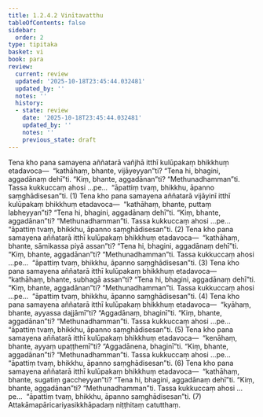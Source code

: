 ```yaml
---
title: 1.2.4.2 Vinītavatthu
tableOfContents: false
sidebar:
  order: 2
type: tipitaka
basket: vi
book: para
review:
  current: review
  updated: '2025-10-18T23:45:44.032481'
  updated_by: ''
  notes: ''
  history:
  - state: review
    date: '2025-10-18T23:45:44.032481'
    updated_by: ''
    notes: ''
    previous_state: draft
---
```



<DynamicBreadcrumb />


<ReviewStatus review={frontmatter.review} showDetails={true} />

<HypothesisAnnotation frontmatter={frontmatter} />

<Division number="295" book="para" e="ch" v="1" p="196">

<Paragraph number="1212" book="para">
Tena kho pana samayena aññatarā vañjhā itthī kulūpakaṃ bhikkhuṃ etadavoca—  “kathāhaṃ, bhante, vijāyeyyan”ti? “Tena hi, bhagini, aggadānaṃ dehī”ti. “Kiṃ, bhante, aggadānan”ti? “Methunadhamman”ti. Tassa kukkuccaṃ ahosi …pe…  “āpattiṃ tvaṃ, bhikkhu, āpanno saṃghādisesan”ti. (1)
</Paragraph>

<Paragraph number="1213" book="para">
Tena kho pana samayena aññatarā vijāyinī itthī kulūpakaṃ bhikkhuṃ etadavoca—  “kathāhaṃ, bhante, puttaṃ labheyyan”ti? “Tena hi, bhagini, aggadānaṃ dehī”ti. “Kiṃ, bhante, aggadānan”ti? “Methunadhamman”ti. Tassa kukkuccaṃ ahosi …pe…  “āpattiṃ tvaṃ, bhikkhu, āpanno saṃghādisesan”ti. (2)
</Paragraph>

<Paragraph number="1214" book="para">
Tena kho pana samayena aññatarā itthī kulūpakaṃ bhikkhuṃ etadavoca—  “kathāhaṃ, bhante, sāmikassa piyā assan”ti? “Tena hi, bhagini, aggadānaṃ dehī”ti. “Kiṃ, bhante, aggadānan”ti? “Methunadhamman”ti. Tassa kukkuccaṃ ahosi …pe…  “āpattiṃ tvaṃ, bhikkhu, āpanno saṃghādisesan”ti. (3)
</Paragraph>

<Paragraph number="1215" book="para">
Tena kho pana samayena aññatarā itthī kulūpakaṃ bhikkhuṃ etadavoca—  “kathāhaṃ, bhante, subhagā assan”ti? “Tena hi, bhagini, aggadānaṃ dehī”ti. “Kiṃ, bhante, aggadānan”ti? “Methunadhamman”ti. Tassa kukkuccaṃ ahosi …pe…  “āpattiṃ tvaṃ, bhikkhu, āpanno saṃghādisesan”ti. (4)
</Paragraph>

<Paragraph number="1216" book="para">
Tena kho pana samayena aññatarā itthī kulūpakaṃ bhikkhuṃ etadavoca—  “kyāhaṃ, bhante, ayyassa dajjāmī”ti? “Aggadānaṃ, bhaginī”ti. “Kiṃ, bhante, aggadānan”ti? “Methunadhamman”ti. Tassa kukkuccaṃ ahosi …pe…  “āpattiṃ tvaṃ, bhikkhu, āpanno saṃghādisesan”ti. (5)
</Paragraph>

<Paragraph number="1217" book="para">
Tena kho pana samayena aññatarā itthī kulūpakaṃ bhikkhuṃ etadavoca—  “kenāhaṃ, bhante, ayyaṃ upaṭṭhemī”ti? “Aggadānena, bhaginī”ti. “Kiṃ, bhante, aggadānan”ti? “Methunadhamman”ti. Tassa kukkuccaṃ ahosi …pe…  “āpattiṃ tvaṃ, bhikkhu, āpanno saṃghādisesan”ti. (6)
</Paragraph>

<Paragraph number="1218" book="para">
Tena kho pana samayena aññatarā itthī kulūpakaṃ bhikkhuṃ etadavoca—  “kathāhaṃ, bhante, sugatiṃ gaccheyyan”ti? “Tena hi, bhagini, aggadānaṃ dehī”ti. “Kiṃ, bhante, aggadānan”ti? “Methunadhamman”ti. Tassa kukkuccaṃ ahosi …pe…  “āpattiṃ tvaṃ, bhikkhu, āpanno saṃghādisesan”ti. (7)

</Paragraph>
</Division>

<Paragraph number="1219" type="center" book="para">
Attakāmapāricariyasikkhāpadaṃ niṭṭhitaṃ catutthaṃ.
</Paragraph>